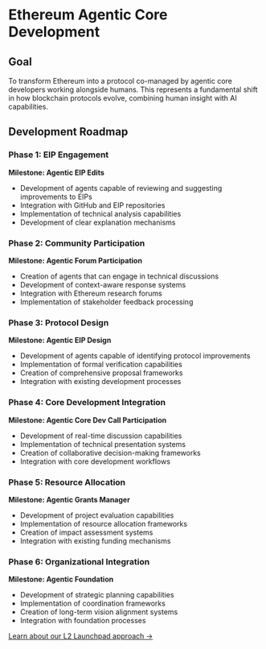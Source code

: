 # Ethereum Agentic Core Development

## Goal

To transform Ethereum into a protocol co-managed by agentic core developers working alongside humans. This represents a fundamental shift in how blockchain protocols evolve, combining human insight with AI capabilities.

## Development Roadmap

### Phase 1: EIP Engagement
**Milestone: Agentic EIP Edits**
- Development of agents capable of reviewing and suggesting improvements to EIPs
- Integration with GitHub and EIP repositories
- Implementation of technical analysis capabilities
- Development of clear explanation mechanisms

### Phase 2: Community Participation
**Milestone: Agentic Forum Participation**
- Creation of agents that can engage in technical discussions
- Development of context-aware response systems
- Integration with Ethereum research forums
- Implementation of stakeholder feedback processing

### Phase 3: Protocol Design
**Milestone: Agentic EIP Design**
- Development of agents capable of identifying protocol improvements
- Implementation of formal verification capabilities
- Creation of comprehensive proposal frameworks
- Integration with existing development processes

### Phase 4: Core Development Integration
**Milestone: Agentic Core Dev Call Participation**
- Development of real-time discussion capabilities
- Implementation of technical presentation systems
- Creation of collaborative decision-making frameworks
- Integration with core development workflows

### Phase 5: Resource Allocation
**Milestone: Agentic Grants Manager**
- Development of project evaluation capabilities
- Implementation of resource allocation frameworks
- Creation of impact assessment systems
- Integration with existing funding mechanisms

### Phase 6: Organizational Integration
**Milestone: Agentic Foundation**
- Development of strategic planning capabilities
- Implementation of coordination frameworks
- Creation of long-term vision alignment systems
- Integration with foundation processes

[Learn about our L2 Launchpad approach →](/approach/l2-launchpad) 